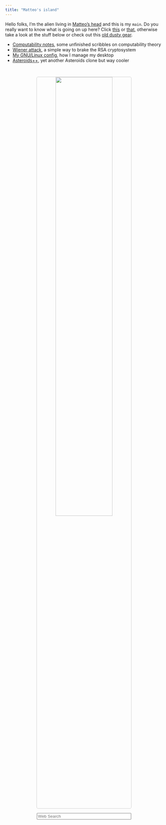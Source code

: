 ```yaml
---
title: "Matteo's island"
---
```





Hello folks, I'm the alien living in [Matteo's head](inmyhead.html) and this is my `main`. Do you really want to know what is going on up here? Click [this](cv.html) or [that](cv.html), otherwise take a look at the stuff below or check out this [old dusty gear](cellar.html).

<!--
<ul>
  <li><a style="color:#333333" href="notes.html">Computability notes</a> <span style="color:#A8A8A8">Some unfinished scribbles about computability theory</span></li>
  <li><a style="color:#333333" href="attack.html">Wiener attack</a> <span style="color:#A8A8A8">A simple way to brake the RSA cryptosystem</span></li>
  <li><a style="color:#333333" href="config.html">My GNU/Linux config</a> <span style="color:#A8A8A8">How I manage my desktop</span></li>
  <li><a style="color:#333333" href="astro.html">Asteroids++</a> <span style="color:#A8A8A8">Yet another Asteroids clone but cool</span></li>
</ul>
-->

<!--
<ul style="font-family:Ubuntu Mono">
  <li><a style="background-color:#F5F5F5; border-radius: 5px" href="notes.html">Computability notes</a>&nbsp;&nbsp;<span style="font-family:Ubuntu">Some unfinished scribbles about computability theory</span></li>
  <li><a style="background-color:#F5F5F5; border-radius: 5px" href="attack.html">Wiener attack</a>&nbsp;&nbsp;&nbsp;&nbsp;&nbsp;&nbsp;&nbsp;&nbsp;<span style="font-family:Ubuntu">A simple way to brake the RSA cryptosystem</span></li>
  <li><a style="background-color:#F5F5F5; border-radius: 5px" href="config.html">My GNU/Linux config</a>&nbsp;&nbsp;<span style="font-family:Ubuntu">How I manage my desktop</span></li>
  <li><a style="background-color:#F5F5F5; border-radius: 5px" href="astro.html">Asteroids++</a>&nbsp;&nbsp;&nbsp;&nbsp;&nbsp;&nbsp;&nbsp;&nbsp;&nbsp;&nbsp;<span style="font-family:Ubuntu">Yet another Asteroids clone but cool</span></li>
</ul>
-->

<!--
* [`Computability notes`](notes.html)<span style="font-family:Ubuntu Mono">&nbsp;</span>Some unfinished scribbles on computability theory
* [`Wiener attack`](attack.html)<span style="font-family:Ubuntu Mono">&nbsp;&nbsp;&nbsp;&nbsp;&nbsp;&nbsp;&nbsp;</span>A simple way to brake the RSA cryptosystem
* [`My GNU/Linux config`](config.html)<span style="font-family:Ubuntu Mono">&nbsp;</span>How I manage my desktop
* [`Asteroids++`](astro.html)<span style="font-family:Ubuntu Mono">&nbsp;&nbsp;&nbsp;&nbsp;&nbsp;&nbsp;&nbsp;&nbsp;&nbsp;</span>Yet another Asteroids clone but way cooler
-->

* [Computability notes](notes.html), some unfinished scribbles on computability theory
* [Wiener attack](attack.html), a simple way to brake the RSA cryptosystem
* [My GNU/Linux config](config.html), how I manage my desktop
* [Asteroids++](astro.html), yet another Asteroids clone but way cooler

<!--
<p align="center">
  <img width="24.25%" style="border:1px solid #CCCCCC; border-radius: 5px; margin-right:1%" src="assets/think1.png"/><img width="24.25%" style="border:1px solid #CCCCCC; border-radius: 5px; margin-right:0.5%" src="assets/think2.png"/><img width="24.25%" style="border:1px solid #CCCCCC; border-radius: 5px; margin-left:0.5%" src="assets/think3.png"/><img width="24.25%" style="border:1px solid #CCCCCC; border-radius: 5px; margin-left:1%" src="assets/think4.png"/>
</p>
-->

<p align="center">
  <img width="60%" style="margin-top:30px; border:1px solid #CCCCCC; border-radius:5px" src="assets/island.png"/>
</p>

<p align="center">
<form style="text-align:center" method="get" id="ddgSearch" action="https://duckduckgo.com/">
  <input type="hidden" name="sites" value=""/>
  <input type="hidden" name="k7" value="#FFFFFF"/>
  <input type="hidden" name="k8" value="#333333"/>
  <input type="hidden" name="k9" value="#333333"/>
  <input type="hidden" name="kx" value="#C4582E"/>
  <input type="hidden" name="kj" value="#F8F8F8"/>
  <input type="hidden" name="kt" value="n"/>
  <input type="hidden" name="k1" value=-1/>
  <input style="width:60%" type="text" name="q" placeholder="Web Search" aria-label="Search"/> <!--autofocus-->
  <!--<button style="width:19.5%" type="submit">Search</button>-->
</form>
</p>
